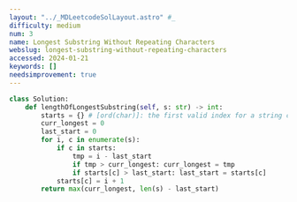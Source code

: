 ```yaml
---
layout: "../_MDLeetcodeSolLayout.astro" #_
difficulty: medium
num: 3
name: Longest Substring Without Repeating Characters
webslug: longest-substring-without-repeating-characters
accessed: 2024-01-21
keywords: []
needsimprovement: true
---
```


```py
class Solution:
    def lengthOfLongestSubstring(self, s: str) -> int:
        starts = {} # [ord(char)]: the first valid index for a string containing the char
        curr_longest = 0
        last_start = 0
        for i, c in enumerate(s):
            if c in starts:
                tmp = i - last_start
                if tmp > curr_longest: curr_longest = tmp
                if starts[c] > last_start: last_start = starts[c]
            starts[c] = i + 1
        return max(curr_longest, len(s) - last_start)
```

